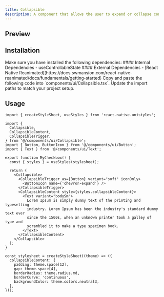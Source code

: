 ```yaml
---
title: Collapsible
description: A component that allows the user to expand or collapse content.
---
```



## Preview
<ComponentPreview name="Collapsible" />

## Installation

<Steps>

<Step>
Make sure you have installed the following dependencies:
#### Internal Dependencies
  - <Link href={'/docs/hooks/useControllableState'}>useControllableState</Link>
#### External Dependencies
  - [React Native Reanimated](https://docs.swmansion.com/react-native-reanimated/docs/fundamentals/getting-started)
</Step>

<Step>
Copy and paste the following code into `components/ui/Collapsible.tsx`.
<DynamicCodeBlock lang="tsx" code={readComponentFile('Collapsible')} />
</Step>

<Step>
Update the import paths to match your project setup.
</Step>

</Steps>

## Usage

```tsx title="MyCollapsible.tsx"
import { createStyleSheet, useStyles } from 'react-native-unistyles';

import {
  Collapsible,
  CollapsibleContent,
  CollapsibleTrigger,
} from '@/components/ui/Collapsible';
import { Button, ButtonIcon } from '@/components/ui/Button';
import { Text } from '@/components/ui/Text';

export function MyCheckbox() {
  const { styles } = useStyles(stylesheet);

  return (
    <Collapsible>
      <CollapsibleTrigger as={Button} variant="soft" iconOnly>
        <ButtonIcon name={'chevron-expand'} />
      </CollapsibleTrigger>
      <CollapsibleContent style={styles.collapsibleContent}>
        <Text variant="bodySm">
          Lorem Ipsum is simply dummy text of the printing and typesetting
          industry. Lorem Ipsum has been the industry's standard dummy text ever
          since the 1500s, when an unknown printer took a galley of type and
          scrambled it to make a type specimen book.
        </Text>
      </CollapsibleContent>
    </Collapsible>
  );
}

const stylesheet = createStyleSheet((theme) => ({
  collapsibleContent: {
    padding: theme.space[12],
    gap: theme.space[4],
    borderRadius: theme.radius.md,
    borderCurve: 'continuous',
    backgroundColor: theme.colors.neutral3,
  },
}));
```